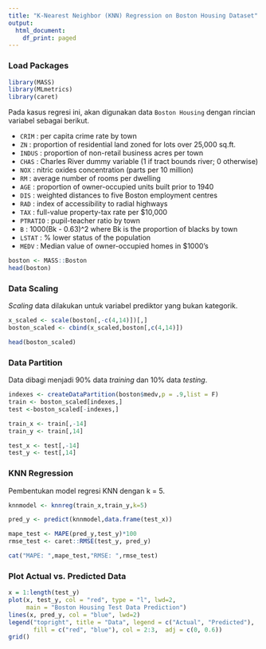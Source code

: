 ```yaml
---
title: "K-Nearest Neighbor (KNN) Regression on Boston Housing Dataset"
output:
  html_document:
    df_print: paged
---
```


### Load Packages
```r
library(MASS)
library(MLmetrics)
library(caret)
```

Pada kasus regresi ini, akan digunakan data `Boston Housing` dengan rincian variabel sebagai berikut.

- `CRIM` : per capita crime rate by town
- `ZN` : proportion of residential land zoned for lots over 25,000 sq.ft.
- `INDUS` : proportion of non-retail business acres per town
- `CHAS` : Charles River dummy variable (1 if tract bounds river; 0 otherwise)
- `NOX` : nitric oxides concentration (parts per 10 million)
- `RM` : average number of rooms per dwelling
- `AGE` : proportion of owner-occupied units built prior to 1940
- `DIS` : weighted distances to five Boston employment centres
- `RAD` : index of accessibility to radial highways
- `TAX` : full-value property-tax rate per $10,000
- `PTRATIO` : pupil-teacher ratio by town
- `B` : 1000(Bk - 0.63)^2 where Bk is the proportion of blacks by town
- `LSTAT` : % lower status of the population
- `MEDV` : Median value of owner-occupied homes in $1000's

```r
boston <- MASS::Boston
head(boston)
```

### Data Scaling
*Scaling* data dilakukan untuk variabel prediktor yang bukan kategorik.
```r

x_scaled <- scale(boston[,-c(4,14)])[,]
boston_scaled <- cbind(x_scaled,boston[,c(4,14)])

head(boston_scaled)
```

### Data Partition
Data dibagi menjadi 90% data *training* dan 10% data *testing*.
```r
indexes <- createDataPartition(boston$medv,p = .9,list = F)
train <- boston_scaled[indexes,]
test <-boston_scaled[-indexes,]

train_x <- train[,-14]
train_y <- train[,14]

test_x <- test[,-14]
test_y <- test[,14]


```

### KNN Regression
Pembentukan model regresi KNN dengan k = 5.
```r
knnmodel <- knnreg(train_x,train_y,k=5)

pred_y <- predict(knnmodel,data.frame(test_x))

mape_test <- MAPE(pred_y,test_y)*100
rmse_test <- caret::RMSE(test_y, pred_y)

cat("MAPE: ",mape_test,"RMSE: ",rmse_test)
```

### Plot Actual vs. Predicted Data
```r
x = 1:length(test_y)
plot(x, test_y, col = "red", type = "l", lwd=2,
     main = "Boston Housing Test Data Prediction")
lines(x, pred_y, col = "blue", lwd=2)
legend("topright", title = "Data", legend = c("Actual", "Predicted"), 
       fill = c("red", "blue"), col = 2:3,  adj = c(0, 0.6))
grid() 
```
